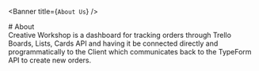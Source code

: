 
<Banner title={`About Us`} />

<div style={{textAlign: `center`, display: `none`}}>
  # About
</div>

<section className={`productsSection customSection`}>
  <Main className={`cwsContent`} showTopButton={false}>
    <div className={`pageContentContainer`}>
      Creative Workshop is a dashboard for tracking orders through Trello Boards, Lists, Cards API and having it be connected directly and programmatically to the Client which communicates back to the TypeForm API to create new orders.
    </div>
  </Main>
</section>

<TopButton />